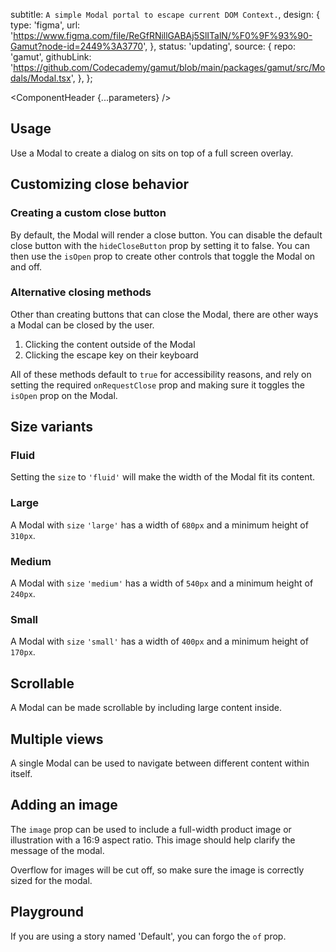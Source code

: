 


  subtitle: `A simple Modal portal to escape current DOM Context.`,
  design: {
    type: 'figma',
    url: 'https://www.figma.com/file/ReGfRNillGABAj5SlITalN/%F0%9F%93%90-Gamut?node-id=2449%3A3770',
  },
  status: 'updating',
  source: {
    repo: 'gamut',
    githubLink:
      'https://github.com/Codecademy/gamut/blob/main/packages/gamut/src/Modals/Modal.tsx',
  },
};

<Meta of={ModalStories} />

<ComponentHeader {...parameters} />

## Usage

Use a Modal to create a dialog on sits on top of a full screen overlay.

## Customizing close behavior

### Creating a custom close button

By default, the Modal will render a close button.
You can disable the default close button with the `hideCloseButton` prop by setting it to false.
You can then use the `isOpen` prop to create other controls that toggle the Modal on and off.

<Canvas of={ModalStories.CustomClose} />

### Alternative closing methods

Other than creating buttons that can close the Modal, there are other ways a Modal can be closed by the user.

1. Clicking the content outside of the Modal
2. Clicking the escape key on their keyboard

All of these methods default to `true` for accessibility reasons, and rely on setting the required `onRequestClose` prop and making sure it toggles the `isOpen` prop on the Modal.

<Canvas of={ModalStories.ClickOutside} />

## Size variants

### Fluid

Setting the `size` to `'fluid'` will make the width of the Modal fit its content.
<Canvas of={ModalStories.Fluid} />

### Large
A Modal with `size` `'large'` has a width of `680px` and a minimum height of `310px`.
<Canvas of={ModalStories.Large} />

### Medium
A Modal with `size` `'medium'` has a width of `540px` and a minimum height of `240px`.
<Canvas of={ModalStories.Medium} />

### Small
A Modal with `size` `'small'` has a width of `400px` and a minimum height of `170px`.

<Canvas of={ModalStories.Small} />

## Scrollable
A Modal can be made scrollable by including large content inside.
<Canvas of={ModalStories.Scrollable} />


## Multiple views
A single Modal can be used to navigate between different content within itself.

<Canvas of={ModalStories.MultipleViews} />

## Adding an image

The `image` prop can be used to include a full-width product image or illustration with a 16:9 aspect ratio. This image should help clarify the message of the modal.

Overflow for images will be cut off, so make sure the image is correctly sized for the modal.

<Canvas of={ModalStories.WithImage} />


## Playground

If you are using a story named 'Default', you can forgo the `of` prop.

<Canvas sourceState="shown" of={ModalStories.Default} />

<Controls />
